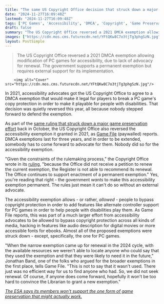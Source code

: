 ```yaml
---
title: "The same US Copyright Office decision that struck down a major game preservation effort also quietly reversed a historic DMCA win for accessibility advocates"
date: "2024-11-27T16:09:48Z"
lastmod: "2024-11-27T16:09:48Z"
tags: ['PC Games', 'Accessibility', 'DMCA', 'Copyright', 'Game Preservation']
draft: false
summary: "The US Copyright Office reversed a 2021 DMCA exemption allowing modification of PC games for accessibility, due to lack of advocacy for renewal.  The government supports a permanent exemption but requires external support for its implementation."
images: ["https://cdn.mos.cms.futurecdn.net/YFtQKw8C7o3tjTg3phgSzN.jpg"]
layout: PostSimple
---
```

> The US Copyright Office reversed a 2021 DMCA exemption allowing modification of PC games for accessibility, due to lack of advocacy for renewal.  The government supports a permanent exemption but requires external support for its implementation.


        <img alt="Cover" src="https://cdn.mos.cms.futurecdn.net/YFtQKw8C7o3tjTg3phgSzN.jpg"/>
        
In 2021, accessibility advocates got the US Copyright Office to agree to a DMCA exemption that would make it legal for players to break a PC game's copy protection in order to make it playable for people with disabilities. That decision was quietly reversed this year, all because nobody stepped forward to defend the exemption.

As part of the [same ruling that struck down a major game preservation effort](https://www.gamesradar.com/games/publishers-are-absolutely-terrified-preserved-video-games-would-be-used-for-recreational-purposes-so-the-us-copyright-office-has-struck-down-a-major-effort-for-game-preservation/) back in October, the US Copyright Office also reversed the accessibility exemption it granted in 2021, as [Game File](https://www.gamefile.news/p/gaming-accessibility-dmca-copyright-office) (paywalled) reports. DMCA exemptions last for three years, and in order to be extended, somebody has to come forward to advocate for them. Nobody did so for the accessibility exemption.

"Given the constraints of the rulemaking process," the Copyright Office wrote in its [ruling](https://www.copyright.gov/1201/2024/2024_Section_1201_Registers_Recommendation.pdf), "because the Office did not receive a petition to renew the current exemption, the Register is not able to recommend its renewal. The Office continues to support enactment of a permanent exemption." Yes, you're reading that right - the government *wants* to make this accessibility exemption permanent. The rules just mean it can't do so without an external advocate.

The accessibility exemption allows - or rather, *allowed* - people to bypass copyright protection in order to add features like alternate controller support for PC games in order to help people with disabilities play them. As Game File reports, this was part of a much larger effort from accessibility advocates to be allowed to bypass copyright protection across all kinds of media, hacking in features like audio description for digital movies or more accessible fonts for ebooks. Almost all of the proposed exemptions were struck down - except, specifically, the one for PC games.

"When the narrow exemption came up for renewal in the 2024 cycle, with the available resources we weren't able to locate anyone who could say that they used the exemption and that they were likely to need it in the future," Jonathan Band, one of the folks who argued for the broader exemptions in the first place, tells Game File. "This is not to say that it wasn't used. There just was no efficient way for us to find anyone who had. So, we did not seek renewal. Of course, if anyone does come forward, hopefully it won't be too hard to convince the Librarian to grant a new exemption."

[<em>The ESA says its members won't support the one form of game preservation that might actually work.</em>](https://www.gamesradar.com/games/the-esa-says-its-members-wont-support-the-one-form-of-game-preservation-that-might-actually-work/)
        